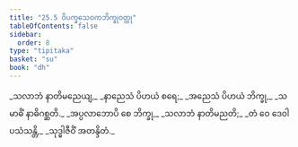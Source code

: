```yaml
---
title: "25.5 ဝိပက္ခသေဝကဘိက္ခုဝတ္ထု"
tableOfContents: false
sidebar:
  order: 8
type: "tipitaka"
basket: "su"
book: "dh"
---
```



<DynamicBreadcrumb />

<Division number="365" book="dh">

<Paragraph number="392" type="verses" book="dh">
_သလာဘံ နာတိမညေယျ,_  
_နာညေသံ ပိဟယံ စရေ;_  
_အညေသံ ပိဟယံ ဘိက္ခု,_  
_သမာဓိံ နာဓိဂစ္ဆတိ._  

</Paragraph>

</Division>
<Division number="366" book="dh">

<Paragraph number="393" type="verses" book="dh">
_အပ္ပလာဘောပိ စေ ဘိက္ခု,_  
_သလာဘံ နာတိမညတိ;_  
_တံ ဝေ ဒေဝါ ပသံသန္တိ,_  
_သုဒ္ဓါဇီဝိံ အတန္ဒိတံ._
</Paragraph>
</Division>